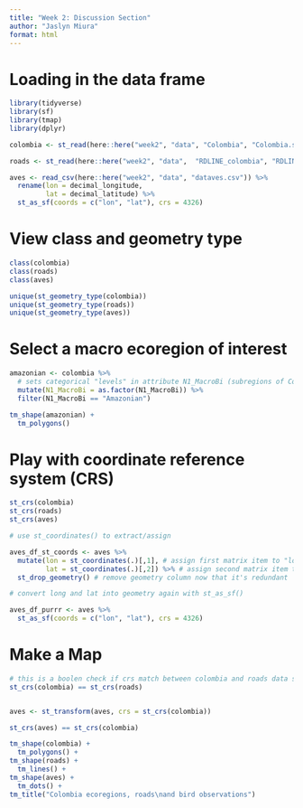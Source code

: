```yaml
---
title: "Week 2: Discussion Section"
author: "Jaslyn Miura"
format: html
---
```


# Loading in the data frame
```r

library(tidyverse)
library(sf)
library(tmap)
library(dplyr)

colombia <- st_read(here::here("week2", "data", "Colombia", "Colombia.shp"))

roads <- st_read(here::here("week2", "data",  "RDLINE_colombia", "RDLINE_colombia.shp"))

aves <- read_csv(here::here("week2", "data", "dataves.csv")) %>% 
  rename(lon = decimal_longitude,
         lat = decimal_latitude) %>% 
  st_as_sf(coords = c("lon", "lat"), crs = 4326)

```

# View class and geometry type
```r

class(colombia)
class(roads)
class(aves)

unique(st_geometry_type(colombia))
unique(st_geometry_type(roads))
unique(st_geometry_type(aves))

```

# Select a macro ecoregion of interest
```r

amazonian <- colombia %>% 
  # sets categorical "levels" in attribute N1_MacroBi (subregions of Colombia)
  mutate(N1_MacroBi = as.factor(N1_MacroBi)) %>% 
  filter(N1_MacroBi == "Amazonian")

tm_shape(amazonian) +
  tm_polygons()

```
# Play with coordinate reference system (CRS)
```r

st_crs(colombia)
st_crs(roads)
st_crs(aves)

```
```r

# use st_coordinates() to extract/assign

aves_df_st_coords <- aves %>% 
  mutate(lon = st_coordinates(.)[,1], # assign first matrix item to "lon"
         lat = st_coordinates(.)[,2]) %>% # assign second matrix item to "lat"
  st_drop_geometry() # remove geometry column now that it's redundant

```

```r
# convert long and lat into geometry again with st_as_sf()

aves_df_purrr <- aves %>% 
  st_as_sf(coords = c("lon", "lat"), crs = 4326)

```

# Make a Map
```r

# this is a boolen check if crs match between colombia and roads data set
st_crs(colombia) == st_crs(roads)


aves <- st_transform(aves, crs = st_crs(colombia))

st_crs(aves) == st_crs(colombia)

tm_shape(colombia) +
  tm_polygons() +
tm_shape(roads) +
  tm_lines() +
tm_shape(aves) +
  tm_dots() +
tm_title("Colombia ecoregions, roads\nand bird observations")

```

